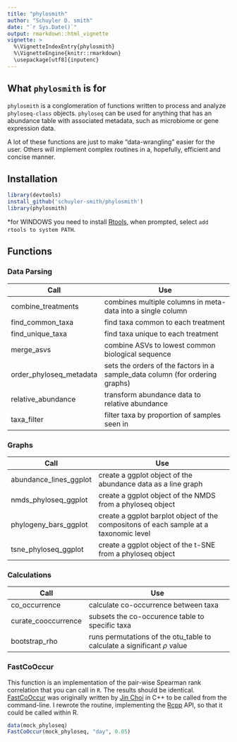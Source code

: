 ```yaml
---
title: "phylosmith"
author: "Schuyler D. smith"
date: "`r Sys.Date()`"
output: rmarkdown::html_vignette
vignette: >
  %\VignetteIndexEntry{phylosmith}
  %\VignetteEngine{knitr::rmarkdown}
  \usepackage[utf8]{inputenc}
---
```


## What `phylosmith` is for

`phylosmith` is a conglomeration of functions written to process and analyze `phyloseq-class` objects. `phyloseq` can be used for anything that has an abundance table with associated metadata, such as microbiome or gene expression data.

A lot of these functions are just to make "data-wrangling" easier for the user. Others will implement complex routines in a, hopefully, efficient and concise manner.

## Installation

```r
library(devtools)
install_github('schuyler-smith/phylosmith')
library(phylosmith)
```

\*for WINDOWS you need to install <a href="https://cran.r-project.org/bin/windows/Rtools/" target="_blank" >Rtools</a>, when prompted, select `add rtools to system PATH`.

## Functions

### Data Parsing

Call			 | Use
---------------- | ------------------------------------------------
combine_treatments | combines multiple columns in meta-data into a single column
find_common_taxa | find taxa common to each treatment
find_unique_taxa | find taxa unique to each treatment
merge_asvs       | combine ASVs to lowest common biological sequence
order_phyloseq_metadata | sets the orders of the factors in a sample_data column (for ordering graphs)
relative_abundance | transform abundance data to relative abundance
taxa_filter | filter taxa by proportion of samples seen in

### Graphs

Call			 | Use
---------------- | ------------------------------------------------
abundance_lines_ggplot | create a ggplot object of the abundance data as a line graph
nmds_phyloseq_ggplot  | create a ggplot object of the NMDS from a phyloseq object
phylogeny_bars_ggplot | create a ggplot barplot object of the compositons of each sample at a taxonomic level
tsne_phyloseq_ggplot  | create a ggplot object of the t-SNE from a phyloseq object

### Calculations

Call			 | Use
---------------- | ------------------------------------------------
co_occurrence | calculate co-occurrence between taxa
curate_cooccurrence | subsets the co-occurence table to specific taxa
bootstrap_rho | runs permutations of the otu_table to calculate a significant $\rho$ value


### FastCoOccur

This function is an implementation of the pair-wise Spearman rank correlation that you can call in `R`. The results should be identical. <a href="https://github.com/germs-lab/FastCoOccur" target="_blank" >FastCoOccur</a> was originally written by <a href="https://github.com/metajinomics" target="_blank" >Jin Choi</a> in C++ to be called from the command-line. I rewrote the routine, implementing the <a href="http://www.rcpp.org/" target="_blank" >Rcpp</a> API, so that it could be called within R. 

```r
data(mock_phyloseq)
FastCoOccur(mock_phyloseq, "day", 0.05)
```
